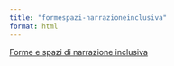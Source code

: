 ```yaml
---
title: "formespazi-narrazioneinclusiva"
format: html
---
```


[Forme e spazi di narrazione inclusiva](/formespazi-narrazioneinclusiva.html)